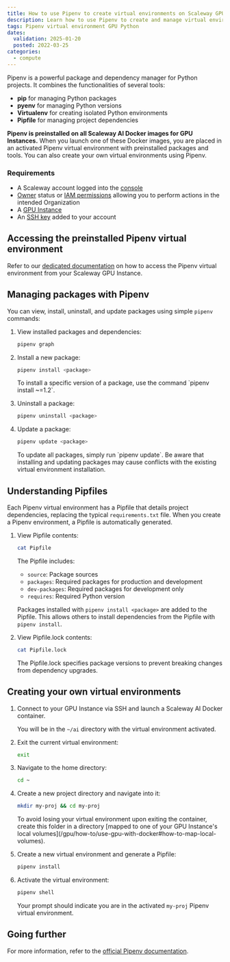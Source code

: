 ```yaml
---
title: How to use Pipenv to create virtual environments on Scaleway GPU Instances
description: Learn how to use Pipenv to create and manage virtual environments for your Python projects on Scaleway GPU Instances.
tags: Pipenv virtual environment GPU Python
dates:
  validation: 2025-01-20
  posted: 2022-03-25
categories:
  - compute
---
```



Pipenv is a powerful package and dependency manager for Python projects. It combines the functionalities of several tools:

- **pip** for managing Python packages
- **pyenv** for managing Python versions
- **Virtualenv** for creating isolated Python environments
- **Pipfile** for managing project dependencies

**Pipenv is preinstalled on all Scaleway AI Docker images for GPU Instances.** When you launch one of these Docker images, you are placed in an activated Pipenv virtual environment with preinstalled packages and tools. You can also create your own virtual environments using Pipenv.

<Requirements />

### Requirements

- A Scaleway account logged into the [console](https://console.scaleway.com)
- [Owner](/iam/concepts/#owner) status or [IAM permissions](/iam/concepts/#permission) allowing you to perform actions in the intended Organization
- A [GPU Instance](/gpu/how-to/create-manage-gpu-instance/)
- An [SSH key](/organizations-and-projects/how-to/create-ssh-key/) added to your account

## Accessing the preinstalled Pipenv virtual environment

Refer to our [dedicated documentation](/gpu/how-to/use-preinstalled-env/#working-with-the-preinstalled-environment-on-ubuntu-focal-gpu-os-12) on how to access the Pipenv virtual environment from your Scaleway GPU Instance.

## Managing packages with Pipenv

You can view, install, uninstall, and update packages using simple `pipenv` commands:

1. View installed packages and dependencies:

    ```sh
    pipenv graph
    ```

2. Install a new package:

    ```sh
    pipenv install <package>
    ```

    <Message type="tip">
      To install a specific version of a package, use the command `pipenv install <package>~=1.2`.
    </Message>

3. Uninstall a package:

    ```sh
    pipenv uninstall <package>
    ```

4. Update a package:

    ```sh
    pipenv update <package>
    ```

    <Message type="tip">
      To update all packages, simply run `pipenv update`.
    </Message>

    <Message type="important">
      Be aware that installing and updating packages may cause conflicts with the existing virtual environment installation.
    </Message>

## Understanding Pipfiles

Each Pipenv virtual environment has a Pipfile that details project dependencies, replacing the typical `requirements.txt` file. When you create a Pipenv environment, a Pipfile is automatically generated.

1. View Pipfile contents:

    ```sh
    cat Pipfile
    ```

    The Pipfile includes:
    - `source`: Package sources
    - `packages`: Required packages for production and development
    - `dev-packages`: Required packages for development only
    - `requires`: Required Python version

    Packages installed with `pipenv install <package>` are added to the Pipfile. This allows others to install dependencies from the Pipfile with `pipenv install`.

2. View Pipfile.lock contents:

    ```sh
    cat Pipfile.lock
    ```

    The Pipfile.lock specifies package versions to prevent breaking changes from dependency upgrades.

## Creating your own virtual environments

1. Connect to your GPU Instance via SSH and launch a Scaleway AI Docker container.

    You will be in the `~/ai` directory with the virtual environment activated.

2. Exit the current virtual environment:

    ```sh
    exit
    ```

3. Navigate to the home directory:

    ```sh
    cd ~
    ```

4. Create a new project directory and navigate into it:

    ```sh
    mkdir my-proj && cd my-proj
    ```

    <Message type="tip">
      To avoid losing your virtual environment upon exiting the container, create this folder in a directory [mapped to one of your GPU Instance's local volumes](/gpu/how-to/use-gpu-with-docker#how-to-map-local-volumes).
    </Message>

5. Create a new virtual environment and generate a Pipfile:

    ```sh
    pipenv install
    ```

6. Activate the virtual environment:

    ```sh
    pipenv shell
    ```

    Your prompt should indicate you are in the activated `my-proj` Pipenv virtual environment.

## Going further

For more information, refer to the [official Pipenv documentation](https://docs.pipenv.org/).